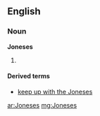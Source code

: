 ==English==

===Noun===
'''Joneses'''

#{{plural of|[[Jones]]}}

====Derived terms====
*[[keep up with the Joneses]]

[[ar:Joneses]]
[[mg:Joneses]]